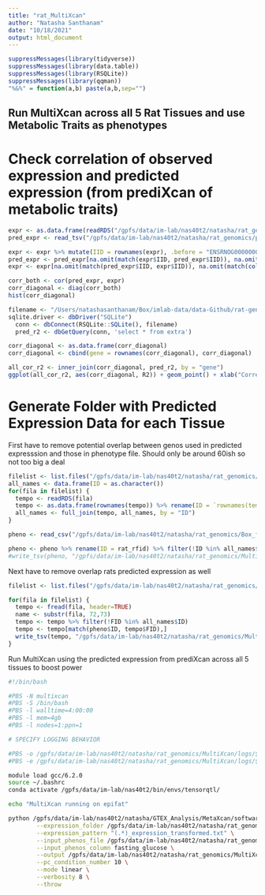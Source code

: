 ```yaml
---
title: "rat_MultiXcan"
author: "Natasha Santhanam"
date: "10/18/2021"
output: html_document
---
```


```r
suppressMessages(library(tidyverse))
suppressMessages(library(data.table))
suppressMessages(library(RSQLite))
suppressMessages(library(qqman))
"%&%" = function(a,b) paste(a,b,sep="")
```

## Run MultiXcan across all 5 Rat Tissues and use Metabolic Traits as phenotypes

# Check correlation of observed expression and predicted expression (from prediXcan of metabolic traits)

```r
expr <- as.data.frame(readRDS("/gpfs/data/im-lab/nas40t2/natasha/rat_genomics/expression/Ac_expression_transformed.RDS"))
pred_expr <- read_tsv("/gpfs/data/im-lab/nas40t2/natasha/rat_genomics/prediXcan/rat_metabolic_Ac__predict.txt", col_names = TRUE)

expr <- expr %>% mutate(IID = rownames(expr), .before = "ENSRNOG00000000007")
pred_expr <- pred_expr[na.omit(match(expr$IID, pred_expr$IID)), na.omit(match(colnames(expr), colnames(pred_expr))) ]
expr <- expr[na.omit(match(pred_expr$IID, expr$IID)), na.omit(match(colnames(pred_expr), colnames(expr))) ]

corr_both <- cor(pred_expr, expr)
corr_diagonal <- diag(corr_both)
hist(corr_diagonal)
```


```r
filename <- "/Users/natashasanthanam/Box/imlab-data/data-Github/rat-genomic-analysis/sql/Ac_output_db.db"
sqlite.driver <- dbDriver("SQLite")
  conn <- dbConnect(RSQLite::SQLite(), filename)
  pred_r2 <- dbGetQuery(conn, 'select * from extra')

corr_diagonal <- as.data.frame(corr_diagonal) 
corr_diagonal <- cbind(gene = rownames(corr_diagonal), corr_diagonal)

all_cor_r2 <- inner_join(corr_diagonal, pred_r2, by = "gene")
ggplot(all_cor_r2, aes(corr_diagonal, R2)) + geom_point() + xlab("Correlation between pred expr vs obs expr") + ylab ("cv predicted peformance from Tyson generated models")
```



# Generate Folder with Predicted Expression Data for each Tissue

First have to remove potential overlap between genos used in predicted expresssion and those in phenotype file. Should only be around 60ish so not too big a deal

```r
filelist <- list.files("/gpfs/data/im-lab/nas40t2/natasha/rat_genomics/expression", pattern = ".RDS", full.names = TRUE)
all_names <- data.frame(ID = as.character())
for(fila in filelist) {
  tempo <- readRDS(fila)
  tempo <- as.data.frame(rownames(tempo)) %>% rename(ID = `rownames(tempo)`)
  all_names <- full_join(tempo, all_names, by = "ID")
}
```


```r
pheno <- read_csv("/gpfs/data/im-lab/nas40t2/natasha/rat_genomics/Box_files/processed_obesity_rat_Palmer_phenotypes.csv", col_names=TRUE)

pheno <- pheno %>% rename(ID = rat_rfid) %>% filter(!ID %in% all_names$ID)
#write_tsv(pheno, "/gpfs/data/im-lab/nas40t2/natasha/rat_genomics/MultiXcan/metabolic_trait_phenos_MultiXcan.txt", col_names = TRUE)
```


Next have to remove overlap rats predicted expression as well
```r
filelist <- list.files("/gpfs/data/im-lab/nas40t2/natasha/rat_genomics/prediXcan", pattern = "__predict.txt", full.names = TRUE)

for(fila in filelist) {
  tempo <- fread(fila, header=TRUE)
  name <- substr(fila, 72,73)
  tempo <- tempo %>% filter(!FID %in% all_names$ID)
  tempo <- tempo[match(pheno$ID, tempo$FID),]
  write_tsv(tempo, "/gpfs/data/im-lab/nas40t2/natasha/rat_genomics/MultiXcan/expr/" %&% name %&% ".txt")
}
```


Run MultiXcan using the predicted expression from prediXcan across all 5 tissues to boost power
```bash
#!/bin/bash

#PBS -N multixcan
#PBS -S /bin/bash
#PBS -l walltime=4:00:00
#PBS -l mem=4gb
#PBS -l nodes=1:ppn=1

# SPECIFY LOGGING BEHAVIOR

#PBS -o /gpfs/data/im-lab/nas40t2/natasha/rat_genomics/MultiXcan/logs/${PBS_JOBNAME}.${PBS_JOBID}.log
#PBS -e /gpfs/data/im-lab/nas40t2/natasha/rat_genomics/MultiXcan/logs/${PBS_JOBNAME}.${PBS_JOBID}.err

module load gcc/6.2.0
source ~/.bashrc 
conda activate /gpfs/data/im-lab/nas40t2/bin/envs/tensorqtl/

echo "MultiXcan running on epifat"

python /gpfs/data/im-lab/nas40t2/natasha/GTEX_Analysis/MetaXcan/software/MulTiXcan.py \
        --expression_folder /gpfs/data/im-lab/nas40t2/natasha/rat_genomics/MultiXcan/expr \
        --expression_pattern "(.*)_expression_transformed.txt" \
        --input_phenos_file /gpfs/data/im-lab/nas40t2/natasha/rat_genomics/MultiXcan/metabolic_trait_phenos_MultiXcan.txt \
        --input_phenos_column fasting_glucose \
        --output /gpfs/data/im-lab/nas40t2/natasha/rat_genomics/MultiXcan/results/fasting_glucose_predict_assoc.txt \
        --pc_condition_number 10 \
        --mode linear \
        --verbosity 8 \
        --throw
        
```


